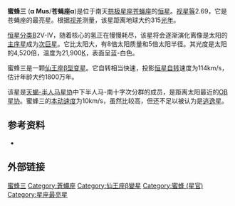 {{Starbox begin
 | name=蜜蜂三
}}
{{Starbox image
| image = 
     <div style="position: relative">[[File:Musca_IAU.svg|250px]]
     <div style="position: absolute; left: 46.3%; top: 41.4%;">[[File:Cercle_rouge_100%.svg|12px]]</div>
     </div>
| caption=蜜蜂三的位置 (红圈处)
}}
{{Starbox observe
 | epoch   = [[J2000.0|J2000.0]]
 | ra      = {{RA|12|37|11.01789}}
 | dec      = {{DEC|–69|08|08.0332}}
 | appmag_v = +2.69
 | constell = [[苍蝇座|苍蝇座]]
 | 星官 = [[近南极星区|近南极星区]] 蜜蜂
}}
{{Starbox character
 | class    = B2V-IV
 | b-v      = −0.219
 | u-b      = −0.854
 | variable = [[仙王座β型变星|仙王座β型变星]]
}}
{{Starbox astrometry
 | radial_v = +13
 | prop_mo_ra  = −40.20
 | prop_mo_dec = −12.80
 | parallax = 10.34
 | p_error  = 0.11
 | parallax_footnote = 
 | absmag_v = –2.33
}}
{{Starbox detail
 | mass     = 8
 | radius   = 5
 | metal_fe = 
 | age_myr  = {{nowrap|18.3 ± 3.2}}
 | luminosity  = 4,800
 | temperature = 21,400
 | rotational_velocity = 114
}}
{{Starbox catalog
 | names=[[Cordoba_Durchmusterung|CD]] -68°1104, [[Cape_Photographic_Durchmusterung|CPD]] -68°1702, FK5 474, [[General_Catalogue_of_33342_Stars|GC]] 17179, [[Henry_Draper_Catalogue|HD]] 109668,  [[Hipparcos_catalogue|HIP]] 61585, [[Bright_Star_Catalogue|HR]] 4798, [[Smithsonian_Astrophysical_Observatory_Star_Catalogue|SAO]] 251974}}
{{Starbox end}}

'''蜜蜂三''' ('''α Mus'''/'''苍蝇座α''')是位于南天[[拱极星座|拱极星座]][[苍蝇座|苍蝇座]]的[[恒星|恒星]]。[[视星等|视星等]]2.69，它是苍蝇座的最亮星。根据[[视差|视差]]测量，该星距离地球大约315[[光年|光年]]。

[[恒星分类|恒星分类]]B2V-IV，随着核心的氢正在慢慢耗尽，该星将会逐渐演化离像是太阳的[[主序星|主序星]]成为[[次巨星|次巨星]]。它比太阳大，有8倍太阳质量和5倍太阳半径。其光度是太阳的4,520倍，温度为21,900[[开尔文|K]]，表面呈蓝-白色。

蜜蜂三是一颗[[仙王座β型变星|仙王座β型变星]]。它自转相当快速，投影[[恒星自转|恒星自转]]速度为114km/s，估计年龄大约1800万年。

该星是[[天蝎-半人马星协|天蝎-半人马星协]]中下半人马-南十字次分群的成员，是距离太阳最近的[[OB星协|OB星协]]。蜜蜂三的[[本动速度|本动速度]]为10km/s，虽然比较高，但还不足以被认为是[[逃逸星|逃逸星]]。

<div style="clear: both"></div>

== 参考资料 ==
* {{cite web | title=HD 109668 -- Variable Star of Beta Cep type | work=SIMBAD Astronomical Database  | url=http://simbad.u-strasbg.fr/sim-id.pl?protocol=html&Ident=alpha+muscae&NbIdent=1&Radius=10&Radius.unit=arcmin&CooFrame=FK5&CooEpoch=2000&CooEqui=2000&output.max=all&o.catall=on&output.mesdisp=N&Bibyear1=1983&Bibyear2=2005&Frame1=FK5&Frame2=FK4&Frame3=G&Equi1=2000.0&Equi2=1950.0&Equi3=2000.0&Epoch1=2000.0&Epoch2=1950.0&Epoch3=2000.0  | accessdate=2007-01-29}}

==外部链接==

{{Sky|12|37|11.08|-|69|08|07.9|306}}
{{苍蝇座恒星}}

[[Category:拜耳天體|蜜蜂三]]
[[Category:蒼蠅座|Category:蒼蠅座]]
[[Category:仙王座β變星|Category:仙王座β變星]]
[[Category:蜜蜂_(星官)|Category:蜜蜂 (星官)]]
[[Category:星座最亮星|Category:星座最亮星]]